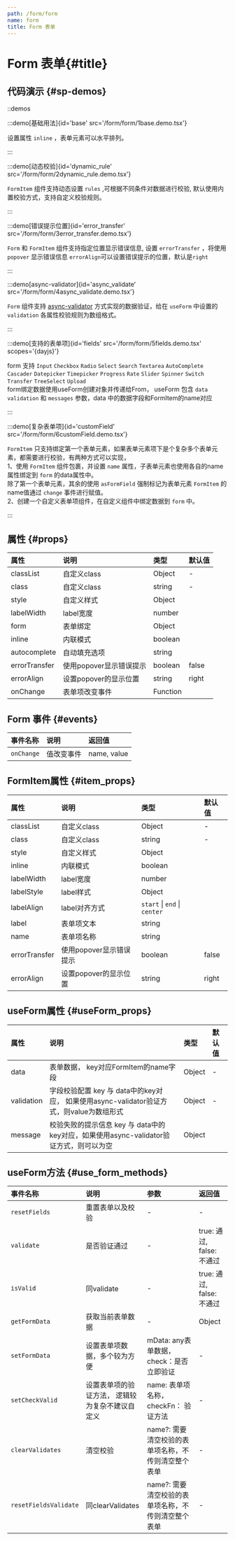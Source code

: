 ```yaml
---
path: /form/form
name: form
title: Form 表单
---
```



<div class="sys-ctx-main-left">

# Form 表单\{#title\}

## 代码演示 \{#sp-demos\}

::demos

:::demo[基础用法]{id='base' src='/form/form/1base.demo.tsx'}

设置属性 `inline` ，表单元素可以水平排列。

:::


:::demo[动态校验]{id='dynamic_rule' src='/form/form/2dynamic_rule.demo.tsx'}

`FormItem` 组件支持动态设置 `rules` ,可根据不同条件对数据进行校验, 默认使用内置校验方式，支持自定义校验规则。

:::


:::demo[错误提示位置]{id='error_transfer' src='/form/form/3error_transfer.demo.tsx'}

`Form` 和 `FormItem` 组件支持指定位置显示错误信息, 设置 `errorTransfer` ，将使用 `popover` 显示错误信息
`errorAlign`可以设置错误提示的位置，默认是`right`

:::


:::demo[async-validator]{id='async_validate' src='/form/form/4async_validate.demo.tsx'}

`Form` 组件支持  [<Icon name="github"/> async-validator](https://github.com/yiminghe/async-validator) 方式实现的数据验证，给在 `useForm` 中设置的 `validation` 各属性校验规则为数组格式。

:::


:::demo[支持的表单项]{id='fields' src='/form/form/5fields.demo.tsx' scopes='{dayjs}'}

form 支持 `Input` `Checkbox` `Radio` `Select`
    `Search` `Textarea` `AutoComplete` `Cascader`
    `Datepicker` `Timepicker` `Progress` `Rate`
    `Slider` `Spinner` `Switch` `Transfer` `TreeSelect`
    `Upload`\
form绑定数据使用useForm创建对象并传递给From， useForm 包含 `data` `validation` 和 `messages` 参数，data 中的数据字段和FormItem的name对应

:::



:::demo[复杂表单项]{id='customField' src='/form/form/6customField.demo.tsx'}

`FormItem` 只支持绑定第一个表单元素，如果表单元素项下是个复杂多个表单元素，都需要进行校验，有两种方式可以实现，\
1、使用 `FormItem` 组件包裹，并设置 `name` 属性，子表单元素也使用各自的name属性绑定到 `form` 的data属性中。\
除了第一个表单元素，其余的使用 `asFormField` 强制标记为表单元素 `FormItem` 的name值通过 `change` 事件进行赋值。\
2、创建一个自定义表单项组件，在自定义组件中绑定数据到 `form` 中。

:::




## 属性 \{#props\}

| 属性 | 说明 | 类型 | 默认值 |
| :--- | :---- | :--- | :--- |
|classList|自定义class|Object|-|
|class|自定义class|string|-|
|style|自定义样式|Object||
|labelWidth|label宽度|number||
|form|表单绑定|Object||
|inline|内联模式|boolean||
|autocomplete|自动填充选项|string||
|errorTransfer|使用popover显示错误提示|boolean|false|
|errorAlign|设置popover的显示位置|string|right|
|onChange|表单项改变事件|Function||


## Form 事件 \{#events\}

| 事件名称 | 说明 | 返回值|
| :--- | :---- | :--- |
|`onChange`|值改变事件|name, value|


## FormItem属性 \{#item_props\}

| 属性 | 说明 | 类型 | 默认值 |
| :--- | :---- | :--- | :--- |
|classList|自定义class|Object|-|
|class|自定义class|string|-|
|style|自定义样式|Object||
|inline|内联模式|boolean||
|labelWidth|label宽度|number||
|labelStyle|label样式|Object||
|labelAlign|label对齐方式|`start` &#124; `end` &#124; `center` ||
|label|表单项文本|string||
|name|表单项名称|string||
|errorTransfer|使用popover显示错误提示|boolean|false|
|errorAlign|设置popover的显示位置|string|right|

## useForm属性 \{#useForm_props\}

| 属性 | 说明 | 类型 | 默认值 |
| :--- | :---- | :--- | :--- |
|data|表单数据， key对应FormItem的name字段|Object|-|
|validation|字段校验配置 key 与 data中的key对应， 如果使用async-validator验证方式，则value为数组形式|Object|-|
|message|校验失败的提示信息 key 与 data中的key对应，如果使用async-validator验证方式，则可以为空|Object||


## useForm方法 \{#use_form_methods\}

| 事件名称 | 说明 | 参数 | 返回值|
| :--- | :---- | :--- | :--- |
|`resetFields`|重置表单以及校验|-|-|
|`validate`|是否验证通过|-|true: 通过, false: 不通过|
|`isValid`|同validate|-|true: 通过, false: 不通过|
|`getFormData`|获取当前表单数据|-|Object|
|`setFormData`|设置表单项数据，多个较为方便|mData: any表单数据，check：是否立即验证|-|
|`setCheckValid`|设置表单项的验证方法， 逻辑较为复杂不建议自定义|name: 表单项名称， checkFn： 验证方法|-|
|`clearValidates`|清空校验|name?: 需要清空校验的表单项名称，不传则清空整个表单|-|
|`resetFieldsValidate`|同clearValidates|name?: 需要清空校验的表单项名称，不传则清空整个表单|-|

</div>

